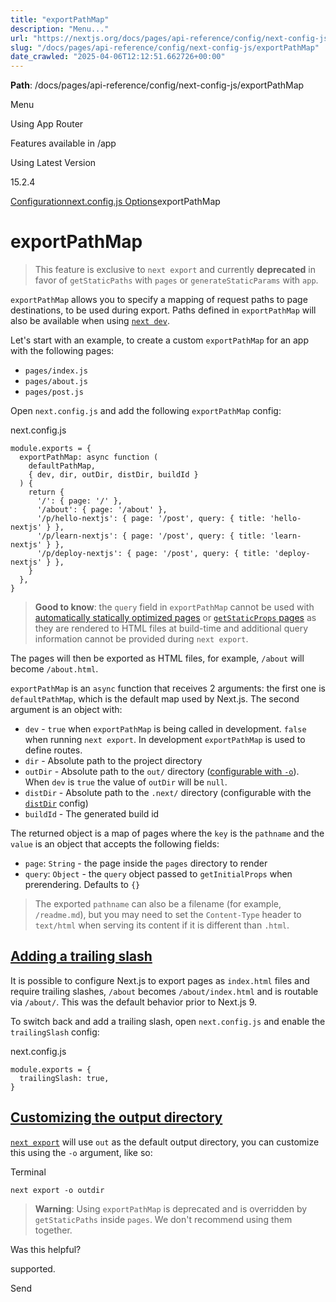 ---
title: "exportPathMap"
description: "Menu..."
url: "https://nextjs.org/docs/pages/api-reference/config/next-config-js/exportPathMap"
slug: "/docs/pages/api-reference/config/next-config-js/exportPathMap"
date_crawled: "2025-04-06T12:12:51.662726+00:00"
---

**Path**: /docs/pages/api-reference/config/next-config-js/exportPathMap

Menu

Using App Router

Features available in /app

Using Latest Version

15.2.4

[Configuration](/docs/pages/api-reference/config)[next.config.js Options](/docs/pages/api-reference/config/next-config-js)exportPathMap

# exportPathMap

> This feature is exclusive to `next export` and currently **deprecated** in favor of `getStaticPaths` with `pages` or `generateStaticParams` with `app`.

`exportPathMap` allows you to specify a mapping of request paths to page destinations, to be used during export. Paths defined in `exportPathMap` will also be available when using [`next dev`](/docs/app/api-reference/cli/next#next-dev-options).

Let's start with an example, to create a custom `exportPathMap` for an app with the following pages:

* `pages/index.js`
* `pages/about.js`
* `pages/post.js`

Open `next.config.js` and add the following `exportPathMap` config:

next.config.js

```
module.exports = {
  exportPathMap: async function (
    defaultPathMap,
    { dev, dir, outDir, distDir, buildId }
  ) {
    return {
      '/': { page: '/' },
      '/about': { page: '/about' },
      '/p/hello-nextjs': { page: '/post', query: { title: 'hello-nextjs' } },
      '/p/learn-nextjs': { page: '/post', query: { title: 'learn-nextjs' } },
      '/p/deploy-nextjs': { page: '/post', query: { title: 'deploy-nextjs' } },
    }
  },
}
```

> **Good to know**: the `query` field in `exportPathMap` cannot be used with [automatically statically optimized pages](/docs/pages/building-your-application/rendering/automatic-static-optimization) or [`getStaticProps` pages](/docs/pages/building-your-application/data-fetching/get-static-props) as they are rendered to HTML files at build-time and additional query information cannot be provided during `next export`.

The pages will then be exported as HTML files, for example, `/about` will become `/about.html`.

`exportPathMap` is an `async` function that receives 2 arguments: the first one is `defaultPathMap`, which is the default map used by Next.js. The second argument is an object with:

* `dev` - `true` when `exportPathMap` is being called in development. `false` when running `next export`. In development `exportPathMap` is used to define routes.
* `dir` - Absolute path to the project directory
* `outDir` - Absolute path to the `out/` directory ([configurable with `-o`](#customizing-the-output-directory)). When `dev` is `true` the value of `outDir` will be `null`.
* `distDir` - Absolute path to the `.next/` directory (configurable with the [`distDir`](/docs/pages/api-reference/config/next-config-js/distDir) config)
* `buildId` - The generated build id

The returned object is a map of pages where the `key` is the `pathname` and the `value` is an object that accepts the following fields:

* `page`: `String` - the page inside the `pages` directory to render
* `query`: `Object` - the `query` object passed to `getInitialProps` when prerendering. Defaults to `{}`

> The exported `pathname` can also be a filename (for example, `/readme.md`), but you may need to set the `Content-Type` header to `text/html` when serving its content if it is different than `.html`.

## [Adding a trailing slash](#adding-a-trailing-slash)

It is possible to configure Next.js to export pages as `index.html` files and require trailing slashes, `/about` becomes `/about/index.html` and is routable via `/about/`. This was the default behavior prior to Next.js 9.

To switch back and add a trailing slash, open `next.config.js` and enable the `trailingSlash` config:

next.config.js

```
module.exports = {
  trailingSlash: true,
}
```

## [Customizing the output directory](#customizing-the-output-directory)

[`next export`](/docs/pages/building-your-application/deploying/static-exports) will use `out` as the default output directory, you can customize this using the `-o` argument, like so:

Terminal

```
next export -o outdir
```

> **Warning**: Using `exportPathMap` is deprecated and is overridden by `getStaticPaths` inside `pages`. We don't recommend using them together.

Was this helpful?

supported.

Send